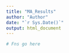 ```yaml
---
title: "MA_Results"
author: "Author"
date: "`r Sys.Date()`"
output: html_document
---
```

```r
# Fns go here
```